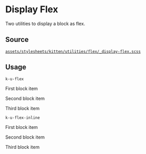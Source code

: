 
<Meta title="Documentation/CSS Utilities/Flex/_Display Flex" />

# Display Flex

Two utilities to display a block as flex.

## Source

[`assets/stylesheets/kitten/utilities/flex/_display-flex.scss`](https://github.com/KissKissBankBank/kitten/blob/master/assets/stylesheets/kitten/utilities/flex/_display-flex.scss)

## Usage

`k-u-flex`
<Canvas className="has-overrides">
<div className="k-u-flex">
  <p>
    First block item
  </p>
  <p>
    Second block item
  </p>
  <p>
    Third block item
  </p>
</div>
</Canvas>

`k-u-flex-inline`
<Canvas className="has-overrides">
<div className="k-u-flex-inline">
  <p>
    First block item
  </p>
  <p>
    Second block item
  </p>
  <p>
    Third block item
  </p>
</div>
</Canvas>
